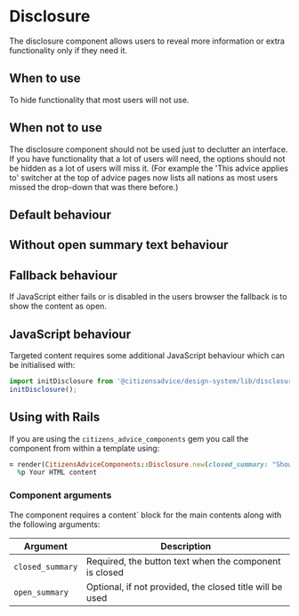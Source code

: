 
# Disclosure

The disclosure component allows users to reveal more information or extra functionality only if they need it.

## When to use

To hide functionality that most users will not use.

## When not to use

The disclosure component should not be used just to declutter an interface.
If you have functionality that a lot of users will need, the options should not be hidden as a lot of users will miss it. (For example the 'This advice applies to' switcher at the top of advice pages now lists all nations as most users missed the drop-down that was there before.)

## Default behaviour

<Preview>
  <Story id="components-disclosure--example" />
</Preview>

## Without open summary text behaviour

<Preview>
  <Story id="components-disclosure--without-open-summary" />
</Preview>

## Fallback behaviour

If JavaScript either fails or is disabled in the users browser the fallback is to show the content as open.

<Preview>
  <Story id="components-disclosure--fallback" />
</Preview>

## JavaScript behaviour

Targeted content requires some additional JavaScript behaviour which can be initialised with:

```js
import initDisclosure from '@citizensadvice/design-system/lib/disclosure';
initDisclosure();
```

## Using with Rails

If you are using the `citizens_advice_components` gem you call the component from within a template using:

```rb
= render(CitizensAdviceComponents::Disclosure.new(closed_summary: "Show content", open_summary: "Hide content")) do
  %p Your HTML content
```

### Component arguments

The component requires a content` block for the main contents along with the following arguments:

| Argument         | Description                                              |
| ---------------- | -------------------------------------------------------- |
| `closed_summary` | Required, the button text when the component is closed   |
| `open_summary`   | Optional, if not provided, the closed title will be used |

